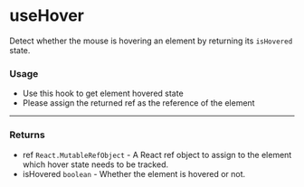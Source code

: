 
<Meta of={Stories} />

# useHover
Detect whether the mouse is hovering an element by returning its <code>isHovered</code> state.
<Canvas of={Stories.Example} />


### Usage
- Use this hook to get element hovered state
- Please assign the returned ref as the reference of the element

---

### Returns
- ref `React.MutableRefObject` - A React ref object to assign to the element which hover state needs to be tracked.
- isHovered `boolean` - Whether the element is hovered or not.